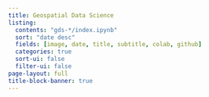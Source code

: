 ```yaml
---
title: Geospatial Data Science
listing:
  contents: "gds-*/index.ipynb"
  sort: "date desc"
  fields: [image, date, title, subtitle, colab, github]
  categories: true
  sort-ui: false
  filter-ui: false
page-layout: full
title-block-banner: true
---
```


::: {#posts}
:::
